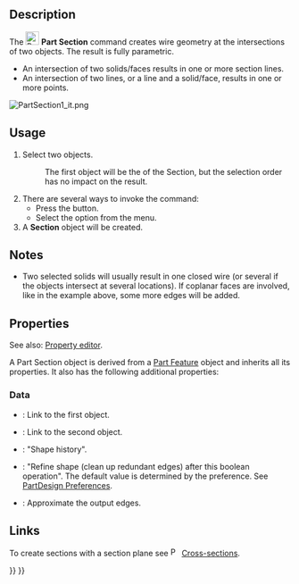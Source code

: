 <languages/>
<translate>

<!--T:8-->
{{Docnav
|[[Part_Sweep|Sweep]]
|[[Part_CrossSections|CrossSections]]
|[[Part_Workbench|Part]]
|IconL=Part_Sweep.svg
|IconR=Part_CrossSections.svg
|IconC=Workbench_Part.svg
}}

<!--T:1-->
{{GuiCommand
|Name=Part Section
|MenuLocation=Part → Section
|Workbenches=[[Part_Workbench|Part]]
|SeeAlso=[[Part_CrossSections|Part CrossSections]]
}}

==Description== <!--T:12--> 

<!--T:2-->
The [[Image:Part_Section.svg|24px|link=]] '''Part Section''' command creates wire geometry at the intersections of two objects. The result is fully parametric.

<!--T:13-->
* An intersection of two solids/faces results in one or more section lines.
* An intersection of two lines, or a line and a solid/face, results in one or more points.

</translate>
[[Image:PartSection1_it.png]]
<translate>
<!--T:14-->
{{Caption|A cube sectioned with a cylinder}}

==Usage== <!--T:4-->

<!--T:5-->
# Select two objects.
#: The first object will be the {{PropertyData|Base}} of the Section, but the selection order has no impact on the result.
# There are several ways to invoke the command:
#* Press the {{Button|[[Image:Part_Section.svg|16px|link=]] [[Part_Section|Section]]}} button.
#* Select the {{MenuCommand|Part → [[Image:Part_Section.svg|16px|link=]] Section}} option from the menu.
# A '''Section''' object will be created.

==Notes== <!--T:25-->

<!--T:26-->
* Two selected solids will usually result in one closed wire (or several if the objects intersect at several locations). If coplanar faces are involved, like in the example above, some more edges will be added.

==Properties== <!--T:15-->

<!--T:16-->
See also: [[Property_editor|Property editor]].

<!--T:17-->
A Part Section object is derived from a [[Part_Feature|Part Feature]] object and inherits all its properties. It also has the following additional properties:

===Data=== <!--T:18-->

<!--T:19-->
{{Properties_Title|Base}}

<!--T:20-->
* {{PropertyData|Base|Link}}: Link to the first object.
* {{PropertyData|Tool|Link}}: Link to the second object.

<!--T:21-->
{{Properties_Title|Boolean}}

<!--T:22-->
* {{PropertyData|History|ShapeHistory|hidden}}: "Shape history".
* {{PropertyData|Refine|Bool}}: "Refine shape (clean up redundant edges) after this boolean operation". The default value is determined by the {{MenuCommand|Automatically refine model after sketch-based operation}} preference. See [[PartDesign_Preferences#General|PartDesign Preferences]].

<!--T:23-->
{{Properties_Title|Section}}

<!--T:24-->
* {{PropertyData|Approximation|Bool}}: Approximate the output edges.

==Links== <!--T:6-->

<!--T:7-->
To create sections with a section plane see [[Image:Part_CrossSections.svg|16px|link=Part_CrossSections]] [[Part_CrossSections|Cross-sections]].


<!--T:9-->
{{Docnav
|[[Part_Sweep|Sweep]]
|[[Part_CrossSections|CrossSections]]
|[[Part_Workbench|Part]]
|IconL=Part_Sweep.svg
|IconR=Part_CrossSections.svg
|IconC=Workbench_Part.svg
}}

</translate>
{{Part Tools navi{{#translation:}}}}
{{Userdocnavi{{#translation:}}}}
{{clear}}